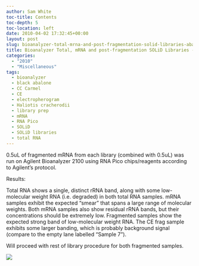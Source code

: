 ```yaml
---
author: Sam White
toc-title: Contents
toc-depth: 5
toc-location: left
date: 2010-04-02 17:32:45+00:00
layout: post
slug: bioanalyzer-total-mrna-and-post-fragmentation-solid-libraries-abalone-pools
title: Bioanalyzer Total, mRNA and post-fragmentation SOLiD Libraries - Abalone pools
categories:
  - "2010"
  - "Miscellaneous"
tags:
  - bioanalyzer
  - black abalone
  - CC Carmel
  - CE
  - electropherogram
  - Haliotis cracherodii
  - library prep
  - mRNA
  - RNA Pico
  - SOLiD
  - SOLiD libraries
  - total RNA
---
```


0.5uL of fragmented mRNA from each library (combined with 0.5uL) was run on Agilent Bioanalyzer 2100 using RNA Pico chips/reagents according to Agilent's protocol.

Results:

Total RNA shows a single, distinct rRNA band, along with some low-molecular weight RNA (i.e. degraded) in both total RNA samples. mRNA samples exhibit the expected "smear" that spans a large range of molecular weights. Both mRNA samples also show residual rRNA bands, but their concentrations should be extremely low. Fragmented samples show the expected strong band of low-molecular weight RNA. The CE frag sample exhibits some larger banding, which is probably background signal (compare to the empty lane labelled "Sample 7").

Will proceed with rest of library procedure for both fragmented samples.

![](https://eagle.fish.washington.edu/Arabidopsis/Bioanalyzer%20Data/20100402%20Bioanalyzer%20gel%20RNA%20pico.jpg)



## 
